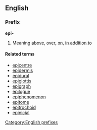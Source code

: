 ==English==
===Prefix===
[[Category:English prefixes]]
'''epi-'''

#Meaning [[above]], [[over]], [[on]], [[in addition to]]

====Related terms====
*[[epicentre]]
*[[epidermis]]
*[[epidural]]
*[[epiglottis]]
*[[epigraph]]
*[[epilogue]]
*[[epiphenomenon]]
*[[epitome]]
*[[epitrochoid]]
*[[epinicial]]